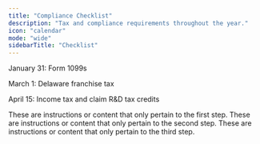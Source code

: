 ```yaml
---
title: "Compliance Checklist"
description: "Tax and compliance requirements throughout the year."
icon: "calendar"
mode: "wide"
sidebarTitle: "Checklist"
---
```


January 31: Form 1099s

March 1: Delaware franchise tax

April 15: Income tax and claim R&D tax credits


<Steps>
  <Step
    title="File Form 1099s"
    icon="rocket"
    iconType="solid"
    stepNumber={31}
    titleSize="h2"
  >
      These are instructions or content that only pertain to the first step.
  </Step>
  <Step title="Second Step">
    These are instructions or content that only pertain to the second step.
  </Step>
  <Step title="Third Step">
    These are instructions or content that only pertain to the third step.
  </Step>
</Steps>